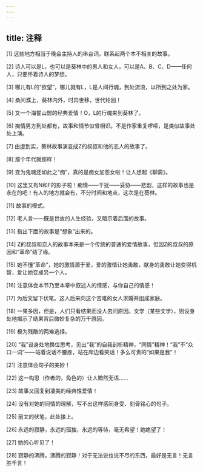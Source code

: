 ```yaml
---
---
---
```

title: 注释
---





[1] 这些地方相当于晚会主持人的串台词，联系起两个本不相关的故事。

[2] 诗人可以是L，也可以是葵林中的男人和女人，可以是A、B、C、D——任何人，只要怀着诗人的梦想。

[3] 哪儿有L的“欲望”，哪儿就有L，L是人间行魂，到处流浪，以所到之处为家。

[4] 桑间濮上，葵林内外，时异世移，世代轮回！

[5] 又一个海誓山盟的经典爱情！O，L的行魂来到葵林了。

[6] 痴情男方到处都有，故事和情节似曾相识。不是作家重复啰嗦，是类似故事处处上演。

[7] 由虚到实，葵林故事演变成Z的叔叔和他的恋人的故事了。

[8] 那个年代就那样！

[9] 变为鬼魂还如此之“痴”，真的是痴女加怨女啦！让人想起《聊斋》。

[10] 这里又有N和F的影子啦！痴情——干扰——妥协——悲剧，这样的故事也是永在的吧！有人的地方就会有，不分时间和地点，这次是在葵林。

[11] 故事的模式。

[12] 老人言——既是世故的人生经验，又暗示着后面的故事。

[13] 指出下面的故事是“想象”出来的。

[14] Z的叔叔和恋人的故事本来是一个传统的普通的爱情故事，但因Z的叔叔的原因和“革命”结了缘。

[15] 她不懂“革命”，她的激情源于爱，爱的激情让她勇敢，献身的勇敢让她变得机智，爱让她变成另一个人。

[16] 注意体会本节乃至本章中叙述人的情感，与你自己的情感！

[17] 为后文留下伏笔。这人后来向这个苦难的女人求婚并组成家庭。

[18] 一果多因，但是，人们只看结果而没人去问原因。文学（某些文学），则设身处地揭示了结果背后微妙复杂的万千原因。

[19] 极为残酷的两难选择。

[20] “我”设身处地换位思考，见出“我”的自我剖析精神，“同情”精神！“我”不“众口一词”——站着说话不腰疼，站在岸边看笑话！多么可贵的“如果是我”！

[21] 注意体会句子的美妙！

[22] 这一构思（作者的，角色的）让人黯然无语……

[23] 故事又回复到凄美的经典性爱情！

[24] 没有对她的同情的理解，写不出这样感同身受、刻骨铭心的句子。

[25] 前文的伏笔，此处接上。

[26] 永远的寂静，永远的孤独，永远的等待，毫无希望！她绝望了！

[27] 她的心听见了！

[28] 寂静的沸腾，沸腾的寂静！对于无法说也说不尽的东西，最好是无言！无言胜千言！